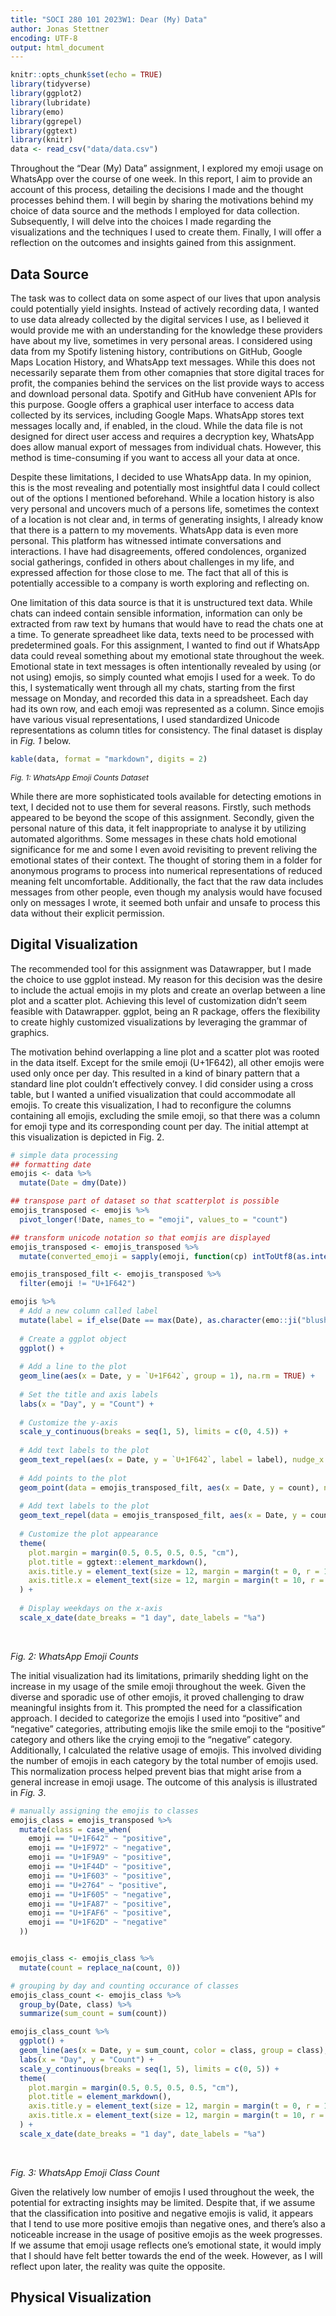 ```yaml
---
title: "SOCI 280 101 2023W1: Dear (My) Data"
author: Jonas Stettner
encoding: UTF-8
output: html_document
---
```


```r
knitr::opts_chunk$set(echo = TRUE)
library(tidyverse)
library(ggplot2)
library(lubridate)
library(emo)
library(ggrepel)
library(ggtext)
library(knitr)
data <- read_csv("data/data.csv")
```

Throughout the "Dear (My) Data" assignment, I explored my emoji usage on WhatsApp over the course of one week. In this report, I aim to provide an account of this process, detailing the decisions I made and the thought processes behind them. I will begin by sharing the motivations behind my choice of data source and the methods I employed for data collection. Subsequently, I will delve into the choices I made regarding the visualizations and the techniques I used to create them. Finally, I will offer a reflection on the outcomes and insights gained from this assignment.

## Data Source

The task was to collect data on some aspect of our lives that upon analysis could potentially yield insights. Instead of actively recording data, I wanted to use data already collected by the digital services I use, as I believed it would provide me with an understanding for the knowledge these providers have about my live, sometimes in very personal areas. I considered using data from my Spotify listening history, contributions on GitHub, Google Maps Location History, and WhatsApp text messages. While this does not necessarily separate them from other comapnies that store digital traces for profit, the companies behind the services on the list provide ways to access and download personal data. Spotify and GitHub have convenient APIs for this purpose. Google offers a graphical user interface to access data collected by its services, including Google Maps. WhatsApp stores text messages locally and, if enabled, in the cloud. While the data file is not designed for direct user access and requires a decryption key, WhatsApp does allow manual export of messages from individual chats. However, this method is time-consuming if you want to access all your data at once.

Despite these limitations, I decided to use WhatsApp data. In my opinion, this is the most revealing and potentially most insightful data I could collect out of the options I mentioned beforehand. While a location history is also very personal and uncovers much of a persons life, sometimes the context of a location is not clear and, in terms of generating insights, I already know that there is a pattern to my movements. WhatsApp data is even more personal. This platform has witnessed intimate conversations and interactions. I have had disagreements, offered condolences, organized social gatherings, confided in others about challenges in my life, and expressed affection for those close to me. The fact that all of this is potentially accessible to a company is worth exploring and reflecting on. 

One limitation of this data source is that it is unstructured text data. While chats can indeed contain sensible information, information can only be extracted from raw text by humans that would have to read the chats one at a time. To generate spreadheet like data, texts need to be processed with predetermined goals. For this assignment, I wanted to find out if WhatsApp data could reveal something about my emotional state throughout the week. Emotional state in text messages is often intentionally revealed by using (or not using) emojis, so simply counted what emojis I used for a week. To do this, I systematically went through all my chats, starting from the first message on Monday, and recorded this data in a spreadsheet. Each day had its own row, and each emoji was represented as a column. Since emojis have various visual representations, I used standardized Unicode representations as column titles for consistency. The final dataset is display in *Fig. 1* below.

```r
kable(data, format = "markdown", digits = 2)
```
<p style="font-size:12px">*Fig. 1: WhatsApp Emoji Counts Dataset*</p>

While there are more sophisticated tools available for detecting emotions in text, I decided not to use them for several reasons. Firstly, such methods appeared to be beyond the scope of this assignment. Secondly, given the personal nature of this data, it felt inappropriate to analyse it by utilizing automated algorithms. Some messages in these chats hold emotional significance for me and some I even avoid revisiting to prevent reliving the emotional states of their context. The thought of storing them in a folder for anonymous programs to process into numerical representations of reduced meaning felt uncomfortable. Additionally, the fact that the raw data includes messages from other people, even though my analysis would have focused only on messages I wrote, it seemed both unfair and unsafe to process this data without their explicit permission.

## Digital Visualization

The recommended tool for this assignment was Datawrapper, but I made the choice to use ggplot instead. My reason for this decision was the desire to include the actual emojis in my plots and create an overlap between a line plot and a scatter plot. Achieving this level of customization didn't seem feasible with Datawrapper. ggplot, being an R package, offers the flexibility to create highly customized visualizations by leveraging the grammar of graphics.

The motivation behind overlapping a line plot and a scatter plot was rooted in the data itself. Except for the smile emoji (U+1F642), all other emojis were used only once per day. This resulted in a kind of binary pattern that a standard line plot couldn't effectively convey. I did consider using a cross table, but I wanted a unified visualization that could accommodate all emojis. To create this visualization, I had to reconfigure the columns containing all emojis, excluding the smile emoji, so that there was a column for emoji type and its corresponding count per day. The initial attempt at this visualization is depicted in Fig. 2.

```r
# simple data processing
## formatting date
emojis <- data %>%
  mutate(Date = dmy(Date))

## transpose part of dataset so that scatterplot is possible
emojis_transposed <- emojis %>% 
  pivot_longer(!Date, names_to = "emoji", values_to = "count")

## transform unicode notation so that eomjis are displayed 
emojis_transposed <- emojis_transposed %>%
  mutate(converted_emoji = sapply(emoji, function(cp) intToUtf8(as.integer(sub("U\\+", "0x", cp)))))

emojis_transposed_filt <- emojis_transposed %>%
  filter(emoji != "U+1F642")
```

```r
emojis %>%
  # Add a new column called label
  mutate(label = if_else(Date == max(Date), as.character(emo::ji("blush")), NA_character_)) %>%
  
  # Create a ggplot object
  ggplot() +
  
  # Add a line to the plot
  geom_line(aes(x = Date, y = `U+1F642`, group = 1), na.rm = TRUE) +
  
  # Set the title and axis labels
  labs(x = "Day", y = "Count") +
  
  # Customize the y-axis
  scale_y_continuous(breaks = seq(1, 5), limits = c(0, 4.5)) +
  
  # Add text labels to the plot
  geom_text_repel(aes(x = Date, y = `U+1F642`, label = label), nudge_x = 0.2, nudge_y = 0.1, na.rm = TRUE, size = 5.5, segment.color = "transparent") +
  
  # Add points to the plot
  geom_point(data = emojis_transposed_filt, aes(x = Date, y = count), na.rm = TRUE) +
  
  # Add text labels to the plot
  geom_text_repel(data = emojis_transposed_filt, aes(x = Date, y = count, label = converted_emoji), segment.color = "transparent", na.rm = TRUE, size = 5.5) +
  
  # Customize the plot appearance
  theme(
    plot.margin = margin(0.5, 0.5, 0.5, 0.5, "cm"), 
    plot.title = ggtext::element_markdown(), 
    axis.title.y = element_text(size = 12, margin = margin(t = 0, r = 10, b = 0, l = 0)), 
    axis.title.x = element_text(size = 12, margin = margin(t = 10, r = 0, b = 0, l = 0))
  ) +
  
  # Display weekdays on the x-axis
  scale_x_date(date_breaks = "1 day", date_labels = "%a")
```
<br>
<p style="font-size:12 px">*Fig. 2: WhatsApp Emoji Counts*</p>

The initial visualization had its limitations, primarily shedding light on the increase in my usage of the smile emoji throughout the week. Given the diverse and sporadic use of other emojis, it proved challenging to draw meaningful insights from it. This prompted the need for a classification approach. I decided to categorize the emojis I used into "positive" and "negative" categories, attributing emojis like the smile emoji to the "positive" category and others like the crying emoji to the "negative" category. Additionally, I calculated the relative usage of emojis. This involved dividing the number of emojis in each category by the total number of emojis used. This normalization process helped prevent bias that might arise from a general increase in emoji usage. The outcome of this analysis is illustrated in *Fig. 3*.

```r
# manually assigning the emojis to classes 
emojis_class = emojis_transposed %>% 
  mutate(class = case_when(
    emoji == "U+1F642" ~ "positive",
    emoji == "U+1F972" ~ "negative",
    emoji == "U+1F9A9" ~ "positive",
    emoji == "U+1F44D" ~ "positive",
    emoji == "U+1F603" ~ "positive",
    emoji == "U+2764" ~ "positive",
    emoji == "U+1F605" ~ "negative",
    emoji == "U+1FA87" ~ "positive",
    emoji == "U+1FAF6" ~ "positive",
    emoji == "U+1F62D" ~ "negative"
  )) 


emojis_class <- emojis_class %>%
  mutate(count = replace_na(count, 0))

# grouping by day and counting occurance of classes
emojis_class_count <- emojis_class %>%
  group_by(Date, class) %>%
  summarize(sum_count = sum(count))
```

```r

emojis_class_count %>%
  ggplot() +
  geom_line(aes(x = Date, y = sum_count, color = class, group = class), na.rm = TRUE) +
  labs(x = "Day", y = "Count") +
  scale_y_continuous(breaks = seq(1, 5), limits = c(0, 5)) +
  theme(
    plot.margin = margin(0.5, 0.5, 0.5, 0.5, "cm"),
    plot.title = element_markdown(),
    axis.title.y = element_text(size = 12, margin = margin(t = 0, r = 10, b = 0, l = 0)),
    axis.title.x = element_text(size = 12, margin = margin(t = 10, r = 0, b = 0, l = 0))
  ) +
  scale_x_date(date_breaks = "1 day", date_labels = "%a")
```
<br>
<p style="font-size:12 px">*Fig. 3: WhatsApp Emoji Class Count*</p>

Given the relatively low number of emojis I used throughout the week, the potential for extracting insights may be limited. Despite that, if we assume that the classification into positive and negative emojis is valid, it appears that I tend to use more positive emojis than negative ones, and there's also a noticeable increase in the usage of positive emojis as the week progresses. If we assume that emoji usage reflects one's emotional state, it would imply that I should have felt better towards the end of the week. However, as I will reflect upon later, the reality was quite the opposite.

## Physical Visualization

## 

 

